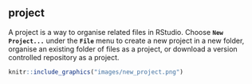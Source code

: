 ## project

A project is <span class="shortdef">a way to organise related files in RStudio</span>. Choose **`New Project...`** under the **`File`** menu to create a new project in a new folder, organise an existing folder of files as a project, or download a version controlled repository as a project.

```r
knitr::include_graphics("images/new_project.png")
```

